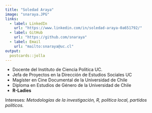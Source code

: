 ```yaml
---
title: "Soledad Araya"
image: "snaraya.JPG"
links:
  - label: LinkedIn
    url: "https://www.linkedin.com/in/soledad-araya-0a651792/"
  - label: GitHub
    url: "https://github.com/snaraya"
  - label: Email
    url: "mailto:snaraya@uc.cl"
output:
  postcards::jolla
---
```


* Docente del Instituto de Ciencia Política UC.
* Jefa de Proyectos en la Dirección de Estudios Sociales UC
* Magíster en Cine Documental de la Universidad de Chile
* Diploma en Estudios de Género de la Universidad de Chile
* **R-Ladies**

Intereses: *Metodologías de la investigación, R, política local, partidos políticos.*
